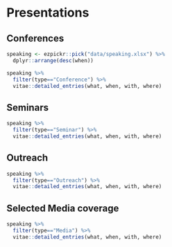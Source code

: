 # Presentations

## Conferences

```r

speaking <- ezpickr::pick("data/speaking.xlsx") %>%
  dplyr::arrange(desc(when))

speaking %>% 
  filter(type=="Conference") %>% 
  vitae::detailed_entries(what, when, with, where)

```


## Seminars

```r
speaking %>% 
  filter(type=="Seminar") %>% 
  vitae::detailed_entries(what, when, with, where)
```

## Outreach

```r
speaking %>% 
  filter(type=="Outreach") %>% 
  vitae::detailed_entries(what, when, with, where)
```

## Selected Media coverage

```r
speaking %>% 
  filter(type=="Media") %>% 
  vitae::detailed_entries(what, when, with, where)
```
